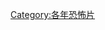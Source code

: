 {{Year by category
|m=2
|c=0
|d=0
|y=3
|cat=恐怖片
|sortkey=恐怖
|parent=2003年電影作品
|subcat=2000年代恐怖片
}}

[[Category:各年恐怖片|Category:各年恐怖片]]